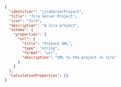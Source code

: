```json showLineNumbers
{
  "identifier": "jiraServerProject",
  "title": "Jira Server Project",
  "icon": "Jira",
  "description": "A Jira project",
  "schema": {
    "properties": {
      "url": {
        "title": "Project URL",
        "type": "string",
        "format": "url",
        "description": "URL to the project in Jira"
      }
    }
  },
  "calculationProperties": {}
}
```
